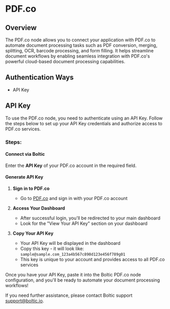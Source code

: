 # PDF.co

## Overview
The PDF.co node allows you to connect your application with PDF.co to automate document processing tasks such as PDF conversion, merging, splitting, OCR, barcode processing, and form filling. It helps streamline document workflows by enabling seamless integration with PDF.co's powerful cloud-based document processing capabilities.

## Authentication Ways
- API Key 

## API Key

To use the PDF.co node, you need to authenticate using an API Key. Follow the steps below to set up your API Key credentials and authorize access to PDF.co services.

### Steps:

#### Connect via Boltic
Enter the **API Key** of your PDF.co account in the required field.

#### Generate API Key
1. **Sign in to PDF.co**
   - Go to <a href="https://PDF.co/" target="_blank" rel="noopener">PDF.co</a> and sign in with your PDF.co account

2. **Access Your Dashboard**
   - After successful login, you'll be redirected to your main dashboard
   - Look for the "View Your API Key" section on your dashboard

3. **Copy Your API Key**
   - Your API Key will be displayed in the dashboard
   - Copy this key - it will look like: `sample@sample.com_123a4b567c890d123e456f789g01`
   - This key is unique to your account and provides access to all PDF.co services


Once you have your API Key, paste it into the Boltic PDF.co node configuration, and you'll be ready to automate your document processing workflows!

If you need further assistance, please contact Boltic support <a href="mailto:support@boltic.io">support@boltic.io</a>.